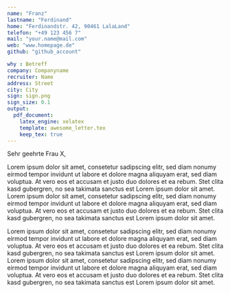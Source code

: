 ```yaml
---
name: "Franz" 
lastname: "Ferdinand"
home: "Ferdinandstr. 42, 90461 LalaLand"
telefon: "+49 123 456 7"
mail: "your.name@mail.com"
web: "www.homepage.de"
github: "github_account"

why : Betreff
company: Companyname
recruiter: Name
address: Street
city: City
sign: sign.png
sign_size: 0.1
output: 
  pdf_document:
    latex_engine: xelatex
    template: awesome_letter.tex
    keep_tex: true
---
```


Sehr geehrte Frau X,

Lorem ipsum dolor sit amet, consetetur sadipscing elitr, sed diam nonumy eirmod tempor invidunt ut labore et dolore magna aliquyam erat, sed diam voluptua. At vero eos et accusam et justo duo dolores et ea rebum. Stet clita kasd gubergren, no sea takimata sanctus est Lorem ipsum dolor sit amet. Lorem ipsum dolor sit amet, consetetur sadipscing elitr, sed diam nonumy eirmod tempor invidunt ut labore et dolore magna aliquyam erat, sed diam voluptua. At vero eos et accusam et justo duo dolores et ea rebum. Stet clita kasd gubergren, no sea takimata sanctus est Lorem ipsum dolor sit amet.

Lorem ipsum dolor sit amet, consetetur sadipscing elitr, sed diam nonumy eirmod tempor invidunt ut labore et dolore magna aliquyam erat, sed diam voluptua. At vero eos et accusam et justo duo dolores et ea rebum. Stet clita kasd gubergren, no sea takimata sanctus est Lorem ipsum dolor sit amet. Lorem ipsum dolor sit amet, consetetur sadipscing elitr, sed diam nonumy eirmod tempor invidunt ut labore et dolore magna aliquyam erat, sed diam voluptua. At vero eos et accusam et justo duo dolores et ea rebum. Stet clita kasd gubergren, no sea takimata sanctus est Lorem ipsum dolor sit amet.
